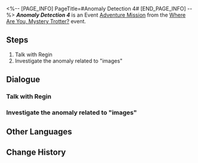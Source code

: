 <%-- [PAGE_INFO]
PageTitle=#Anomaly Detection 4#
[END_PAGE_INFO] --%>
{{Stub|Dialogue.}}
{{Mission Infobox
|id            = 8000185
|title         = 
|image         = <!--Mission Anomaly Detection 4.png-->
|type          = Adventure
|event_name    = Where Are You, Mystery Trotter?
|chapter       = 
|requirements  = 
* [[Trailblaze Mission]] ''[[The Past Will Return as an Avalanche]]'' completed
* [[Adventure Mission]] ''[[Anomaly Detection 3]]'' completed
* Reach [[Trailblaze Level]] 21
|summary       = <!--official mission summary from Fate's Atlas-->
|characters    = Excited Child; Kindly Senior; Old Goethe; Regin; Rossy; Trailblazer
|startLocation = [[Jarilo-VI]] - [[Hotel Lobby]]
|world         = Jarilo-VI
|area          = Hotel Lobby
|prev          = Anomaly Detection 3
|next          = Anomaly Detection 5
|rewards       = 
}}
'''''Anomaly Detection 4''''' is an Event [[Adventure Mission]] from the [[Where Are You, Mystery Trotter?]] event.

==Steps==
# Talk with Regin
# Investigate the anomaly related to "images"

<!--
==Gameplay Notes==

--><!--
==Trial Character==

-->
==Dialogue==
{{Stub Dialogue}}

===Talk with Regin{{subst:void|<!--800018501-->}}===
{{Mission Description|type=adventure|location=Hotel Lobby|Regin's sensor found something again! Head to the Goethe Hotel to learn about the details!}}
{{Dialogue Start}}
:{{tx}}
{{Dialogue End}}

===Investigate the anomaly related to "images"{{subst:void|<!--800018504-->}}===
{{Mission Description|type=adventure|location=Boulder Town|update|An "equipment" that's related to "images"... Is Regin's intuition trustworthy?}}
{{Dialogue Start}}
:{{tx}}
{{Dialogue End}}

==Other Languages==
{{Other Languages
|en   = Anomaly Detection 4
|zhs  = 异常勘测•其四
|zht  = 異常勘測·其四
|ja   = 異常観測・4
|ko   = 이상 조사•4
|es   = Detección de anomalías&nbsp;IV
|fr   = Détection d'anomalie 4
|ru   = Обнаружение аномалии IV
|th   = ตรวจสอบความผิดปกติ 4
|vi   = Thăm Dò Bất Thường 4
|de   = Anomalieforschung (Teil 4)
|id   = Keanehan Terdeteksi 4
|pt   = Detecção de Anomalia 4
}}

==Change History==
{{Change History|1.2}}
